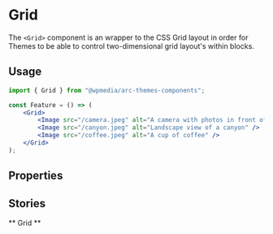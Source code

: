 


<Meta title="Components/Grid" component={Grid} />

# Grid

The `<Grid>` component is an wrapper to the CSS Grid layout in order for Themes to
be able to control two-dimensional grid layout's within blocks.

## Usage

```jsx
import { Grid } from "@wpmedia/arc-themes-components";

const Feature = () => (
	<Grid>
		<Image src="/camera.jpeg" alt="A camera with photos in front of it" />
		<Image src="/canyon.jpeg" alt="Landscape view of a canyon" />
		<Image src="/coffee.jpeg" alt="A cup of coffee" />
	</Grid>
);
```

## Properties

<ArgsTable of={Grid} />

## Stories

** Grid **

<Canvas>
	<Story name="Grid">
		<Grid>
			<div style={{ height: "250px", width: "100%", backgroundColor: "rebeccapurple" }}> </div>
			<div style={{ height: "250px", width: "100%", backgroundColor: "antiquewhite" }}> </div>
			<div style={{ height: "250px", width: "100%", backgroundColor: "rebeccapurple" }}> </div>
		</Grid>
	</Story>
</Canvas>
